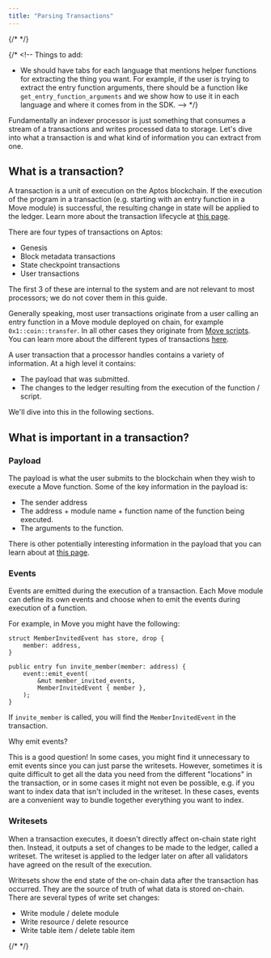 ```yaml
---
title: "Parsing Transactions"
---
```



{/* <IndexerBetaNotice /> */}

{/* <!--
  Things to add:
  - We should have tabs for each language that mentions helper functions for extracting the thing you want. For example, if the user is trying to extract the entry function arguments, there should be a function like `get_entry_function_arguments` and we show how to use it in each language and where it comes from in the SDK.
  --> */}

Fundamentally an indexer processor is just something that consumes a stream of a transactions and writes processed data to storage. Let's dive into what a transaction is and what kind of information you can extract from one.

## What is a transaction?

A transaction is a unit of execution on the Aptos blockchain. If the execution of the program in a transaction (e.g. starting with an entry function in a Move module) is successful, the resulting change in state will be applied to the ledger. Learn more about the transaction lifecycle at [this page](/network/blockchain/blockchain-deep-dive#life-of-a-transaction).

There are four types of transactions on Aptos:

- Genesis
- Block metadata transactions
- State checkpoint transactions
- User transactions

The first 3 of these are internal to the system and are not relevant to most processors; we do not cover them in this guide.

Generally speaking, most user transactions originate from a user calling an entry function in a Move module deployed on chain, for example `0x1::coin::transfer`. In all other cases they originate from [Move scripts](/build/smart-contracts/scripts). You can learn more about the different types of transactions [here](/network/blockchain/txns-states#types-of-transaction-payloads).

A user transaction that a processor handles contains a variety of information. At a high level it contains:

- The payload that was submitted.
- The changes to the ledger resulting from the execution of the function / script.

We'll dive into this in the following sections.

## What is important in a transaction?

### Payload

The payload is what the user submits to the blockchain when they wish to execute a Move function. Some of the key information in the payload is:

- The sender address
- The address + module name + function name of the function being executed.
- The arguments to the function.

There is other potentially interesting information in the payload that you can learn about at [this page](/network/blockchain/txns-states#contents-of-a-transaction).

### Events

Events are emitted during the execution of a transaction. Each Move module can define its own events and choose when to emit the events during execution of a function.

For example, in Move you might have the following:

```move filename="member_invited_event.move"
struct MemberInvitedEvent has store, drop {
    member: address,
}

public entry fun invite_member(member: address) {
    event::emit_event(
        &mut member_invited_events,
        MemberInvitedEvent { member },
    );
}
```

If `invite_member` is called, you will find the `MemberInvitedEvent` in the transaction.

<Aside type="note">
  Why emit events?

  This is a good question! In some cases, you might find it unnecessary to emit events since you can just parse the writesets. However, sometimes it is quite difficult to get all the data you need from the different "locations" in the transaction, or in some cases it might not even be possible, e.g. if you want to index data that isn't included in the writeset. In these cases, events are a convenient way to bundle together everything you want to index.
</Aside>

### Writesets

When a transaction executes, it doesn't directly affect on-chain state right then. Instead, it outputs a set of changes to be made to the ledger, called a writeset. The writeset is applied to the ledger later on after all validators have agreed on the result of the execution.

Writesets show the end state of the on-chain data after the transaction has occurred. They are the source of truth of what data is stored on-chain. There are several types of write set changes:

- Write module / delete module
- Write resource / delete resource
- Write table item / delete table item

{/* <!-- Add more information about writesets, ideally once have the helper functions. --> */}
